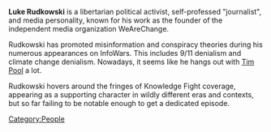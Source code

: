 '''Luke Rudkowski''' is a libertarian political activist, self-professed "journalist", and media personality, known for his work as the founder of the independent media organization WeAreChange.

Rudkowski has promoted misinformation and conspiracy theories during his numerous appearances on InfoWars. This includes 9/11 denialism and climate change denialism. Nowadays, it seems like he hangs out with [[Tim Pool]] a lot.

Rudkowski hovers around the fringes of Knowledge Fight coverage, appearing as a supporting character in wildly different eras and contexts, but so far failing to be notable enough to get a dedicated episode.

[[Category:People]]
